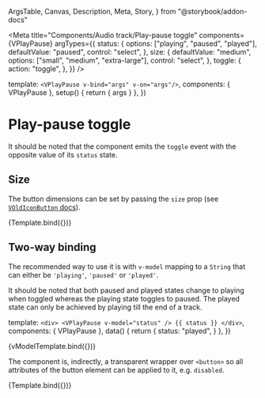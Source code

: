  ArgsTable,
  Canvas,
  Description,
  Meta,
  Story,
} from "@storybook/addon-docs"


<Meta
  title="Components/Audio track/Play-pause toggle"
  components={VPlayPause}
  argTypes={{
    status: {
      options: ["playing", "paused", "played"],
      defaultValue: "paused",
      control: "select",
    },
    size: {
      defaultValue: "medium",
      options: ["small", "medium", "extra-large"],
      control: "select",
    },
    toggle: {
      action: "toggle",
    },
  }}
/>

  template: `<VPlayPause v-bind="args" v-on="args"/>`,
  components: { VPlayPause },
  setup() {
    return { args }
  },
})

# Play-pause toggle

<Description of={VPlayPause} />

<ArgsTable of={VPlayPause} />

It should be noted that the component emits the `toggle` event with the opposite
value of its `status` state.

## Size

The button dimensions can be set by passing the `size` prop (see
[`VOldIconButton` docs](?path=/docs/components-voldiconbutton--default-story)).

<Canvas>
  <Story
    name="Default"
    args={{
      status: "playing",
      size: "large",
    }}
  >
    {Template.bind({})}
  </Story>
</Canvas>

## Two-way binding

The recommended way to use it is with `v-model` mapping to a `String` that can
either be `'playing'`, `'paused'` or `'played'`.

It should be noted that both paused and played states change to playing when
toggled whereas the playing state toggles to paused. The played state can only
be achieved by playing till the end of a track.

  template: `
    <div>
      <VPlayPause v-model="status" />
      {{ status }}
    </div>
  `,
  components: { VPlayPause },
  data() {
    return {
      status: "played",
    }
  },
})

<Canvas>
  <Story name="v-model">{vModelTemplate.bind({})}</Story>
</Canvas>

The component is, indirectly, a transparent wrapper over `<button>` so all
attributes of the button element can be applied to it, e.g. `disabled`.

<Canvas>
  <Story
    name="Disabled"
    args={{
      disabled: true,
    }}
  >
    {Template.bind({})}
  </Story>
</Canvas>
